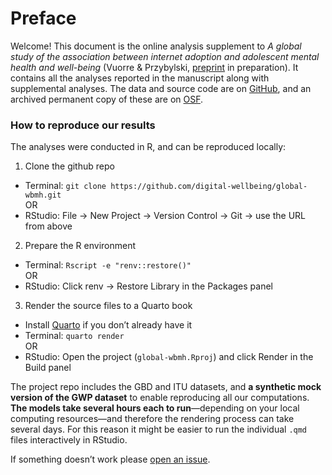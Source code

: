 # Preface {.unnumbered}

Welcome! This document is the online analysis supplement to *A global study of the association between internet adoption and adolescent mental health and well-being* (Vuorre & Przybylski, [preprint]() in preparation). It contains all the analyses reported in the manuscript along with supplemental analyses. The data and source code are on [GitHub](https://github.com/digital-wellbeing/global-wbmh), and an archived permanent copy of these are on [OSF](https://osf.io/ys7m9/).

::: {.callout-note}
### How to reproduce our results

The analyses were conducted in R, and can be reproduced locally:

1. Clone the github repo
  - Terminal: `git clone https://github.com/digital-wellbeing/global-wbmh.git`  
      OR
  - RStudio: File -> New Project -> Version Control -> Git -> use the URL from above

2. Prepare the R environment
  - Terminal: `Rscript -e "renv::restore()"`  
      OR
  - RStudio: Click renv -> Restore Library in the Packages panel

3. Render the source files to a Quarto book
 - Install [Quarto](https://quarto.org/docs/getting-started/installation.html) if you don't already have it
  - Terminal: `quarto render`  
      OR
  - RStudio: Open the project (`global-wbmh.Rproj`) and click Render in the Build panel

::: {.callout-important}
The project repo includes the GBD and ITU datasets, and **a synthetic mock version of the GWP dataset** to enable reproducing all our computations.
**The models take several hours each to run**---depending on your local computing resources---and therefore the rendering process can take several days. For this reason it might be easier to run the individual `.qmd` files interactively in RStudio.
:::

If something doesn't work please [open an issue](https://github.com/digital-wellbeing/global-wbmh/issues).
:::
